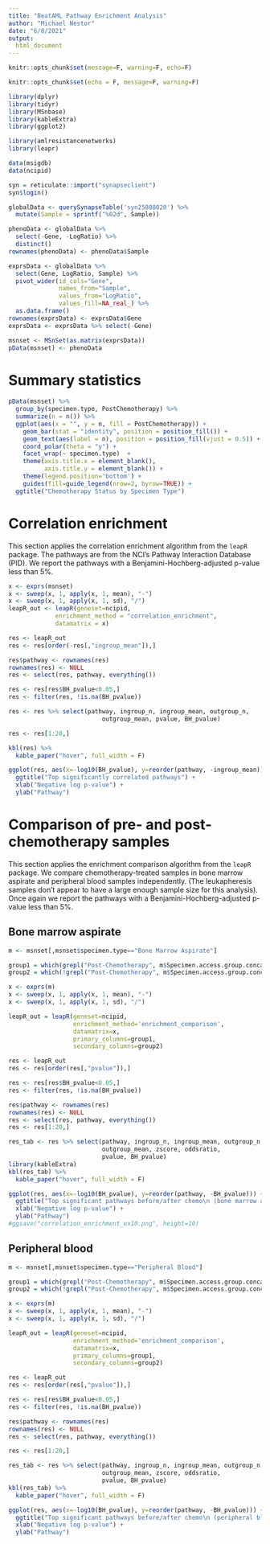 ```yaml
---
title: "BeatAML Pathway Enrichment Analysis"
author: "Michael Nestor"
date: "6/8/2021"
output:
  html_document
---
```


```r
knitr::opts_chunk$set(message=F, warning=F, echo=F)
```

```r
knitr::opts_chunk$set(echo = F, message=F, warning=F)

library(dplyr)
library(tidyr)
library(MSnbase)
library(kableExtra)
library(ggplot2)

library(amlresistancenetworks)
library(leapr)

data(msigdb)
data(ncipid)
```

```r
syn = reticulate::import("synapseclient")
syn$login()

globalData <- querySynapseTable('syn25808020') %>%
  mutate(Sample = sprintf("%02d", Sample))

phenoData <- globalData %>%
  select(-Gene, -LogRatio) %>%
  distinct()
rownames(phenoData) <- phenoData$Sample

exprsData <- globalData %>%
  select(Gene, LogRatio, Sample) %>%
  pivot_wider(id_cols="Gene",
              names_from="Sample",
              values_from="LogRatio",
              values_fill=NA_real_) %>%
  as.data.frame()
rownames(exprsData) <- exprsData$Gene
exprsData <- exprsData %>% select(-Gene)

msnset <- MSnSet(as.matrix(exprsData))
pData(msnset) <- phenoData
```

# Summary statistics 

```r
pData(msnset) %>%
  group_by(specimen.type, PostChemotherapy) %>%
  summarize(n = n()) %>%
  ggplot(aes(x = "", y = n, fill = PostChemotherapy)) + 
    geom_bar(stat = "identity", position = position_fill()) +
    geom_text(aes(label = n), position = position_fill(vjust = 0.5)) +
    coord_polar(theta = "y") +
    facet_wrap(~ specimen.type)  +
    theme(axis.title.x = element_blank(),
          axis.title.y = element_blank()) + 
    theme(legend.position='bottom') + 
    guides(fill=guide_legend(nrow=2, byrow=TRUE)) +
  ggtitle("Chemotherapy Status by Specimen Type")

```

# Correlation enrichment

This section applies the correlation enrichment algorithm from the `leapR` package. The pathways are from the NCI’s Pathway Interaction Database (PID). We report the
pathways with a Benjamini-Hochberg-adjusted p-value less than 5%.

```r
x <- exprs(msnset)
x <- sweep(x, 1, apply(x, 1, mean), "-")
x <- sweep(x, 1, apply(x, 1, sd), "/")
leapR_out <- leapR(geneset=ncipid,
             enrichment_method = "correlation_enrichment",
             datamatrix = x)
```

```r
res <- leapR_out
res <- res[order(-res[,"ingroup_mean"]),]

res$pathway <- rownames(res)
rownames(res) <- NULL
res <- select(res, pathway, everything())

res <- res[res$BH_pvalue<0.05,]
res <- filter(res, !is.na(BH_pvalue))

res <- res %>% select(pathway, ingroup_n, ingroup_mean, outgroup_n, 
                          outgroup_mean, pvalue, BH_pvalue)

res <- res[1:20,]

kbl(res) %>%
  kable_paper("hover", full_width = F)
```

```r
ggplot(res, aes(x=-log10(BH_pvalue), y=reorder(pathway, -ingroup_mean))) + geom_bar(stat="identity") +
  ggtitle("Top significantly correlated pathways") +
  xlab("Negative log p-value") +
  ylab("Pathway")
```

# Comparison of pre- and post- chemotherapy samples

This section applies the enrichment comparison algorithm from the `leapR` package. We compare chemotherapy-treated samples in bone marrow aspirate and peripheral
blood samples independently. (The leukapheresis samples don't appear to have a
large enough sample size for this analysis). Once again we report the
pathways with a Benjamini-Hochberg-adjusted p-value less than 5%.

## Bone marrow aspirate

```r
m <- msnset[,msnset$specimen.type=="Bone Marrow Aspirate"]

group1 = which(grepl("Post-Chemotherapy", m$Specimen.access.group.concatenated))
group2 = which(!grepl("Post-Chemotherapy", m$Specimen.access.group.concatenated))

x <- exprs(m)
x <- sweep(x, 1, apply(x, 1, mean), "-")
x <- sweep(x, 1, apply(x, 1, sd), "/")

leapR_out = leapR(geneset=ncipid,
                  enrichment_method='enrichment_comparison',
                  datamatrix=x,
                  primary_columns=group1,
                  secondary_columns=group2)
```

```r
res <- leapR_out
res <- res[order(res[,"pvalue"]),]

res <- res[res$BH_pvalue<0.05,]
res <- filter(res, !is.na(BH_pvalue))

res$pathway <- rownames(res)
rownames(res) <- NULL
res <- select(res, pathway, everything())
res <- res[1:20,]

res_tab <- res %>% select(pathway, ingroup_n, ingroup_mean, outgroup_n, 
                          outgroup_mean, zscore, oddsratio,
                          pvalue, BH_pvalue)
library(kableExtra)
kbl(res_tab) %>%
  kable_paper("hover", full_width = F)
```

```r
ggplot(res, aes(x=-log10(BH_pvalue), y=reorder(pathway, -BH_pvalue))) + geom_bar(stat="identity") +
  ggtitle("Top significant pathways before/after chemo\n (bone marrow aspirate)") +
  xlab("Negative log p-value") +
  ylab("Pathway")
#ggsave("correlation_enrichment_ex10.png", height=10)
```


## Peripheral blood

```r
m <- msnset[,msnset$specimen.type=="Peripheral Blood"]

group1 = which(grepl("Post-Chemotherapy", m$Specimen.access.group.concatenated))
group2 = which(!grepl("Post-Chemotherapy", m$Specimen.access.group.concatenated))

x <- exprs(m)
x <- sweep(x, 1, apply(x, 1, mean), "-")
x <- sweep(x, 1, apply(x, 1, sd), "/")

leapR_out = leapR(geneset=ncipid,
                  enrichment_method='enrichment_comparison',
                  datamatrix=x,
                  primary_columns=group1,
                  secondary_columns=group2)
```

```r
res <- leapR_out
res <- res[order(res[,"pvalue"]),]

res <- res[res$BH_pvalue<0.05,]
res <- filter(res, !is.na(BH_pvalue))

res$pathway <- rownames(res)
rownames(res) <- NULL
res <- select(res, pathway, everything())

res <- res[1:20,]

res_tab <- res %>% select(pathway, ingroup_n, ingroup_mean, outgroup_n, 
                          outgroup_mean, zscore, oddsratio,
                          pvalue, BH_pvalue)
kbl(res_tab) %>%
  kable_paper("hover", full_width = F)
```

```r
ggplot(res, aes(x=-log10(BH_pvalue), y=reorder(pathway, -BH_pvalue))) + geom_bar(stat="identity") +
  ggtitle("Top significant pathways before/after chemo\n (peripheral blood)") +
  xlab("Negative log p-value") +
  ylab("Pathway")
```


